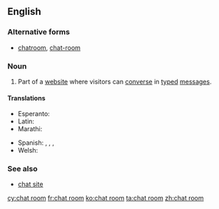 {{also|Chatroom|chatroom|chat-room}}
==English==

===Alternative forms===
* [[chatroom]], [[chat-room]]

===Noun===
{{en-noun|head=[[chat]] [[room]]}}

# {{context|Internet|lang=en}} Part of a [[website]] where visitors can [[converse]] in [[type]]d [[message]]s.
====Translations====
{{trans-top|website}}
* Esperanto: {{t|eo|babilejo}}
* Latin: {{t|la|collocutorium}}
* Marathi: {{t|mr|चॅट रूम|f|tr=cǎṭa rūma|sc=Deva}}
{{trans-mid}}
* Spanish: {{t|es|sala de chat|f}}, {{t|es|sala de charla|f}}, {{t|es|sala de plática|f}}, {{t|es|sala de conversación|f}}
* Welsh: {{t+|cy|ystafell sgwrsio|f}}
{{trans-bottom}}
===See also===
* [[chat site]]

[[cy:chat room]]
[[fr:chat room]]
[[ko:chat room]]
[[ta:chat room]]
[[zh:chat room]]